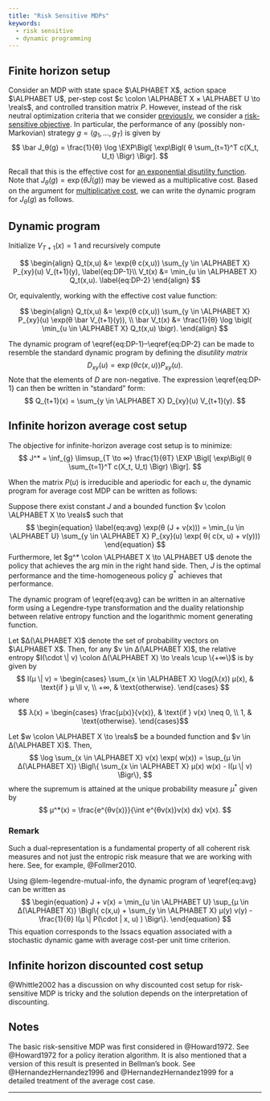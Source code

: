 ```yaml
---
title: "Risk Sensitive MDPs"
keywords:
  - risk sensitive
  - dynamic programming
---
```


## Finite horizon setup

Consider an MDP with state space $\ALPHABET
X$, action space $\ALPHABET U$, per-step cost $c \colon \ALPHABET X ×
\ALPHABET U \to \reals$, and controlled transition matrix $P$. However,
instead of the risk neutral optimization criteria that we consider
[previously][MDP], we consider a [risk-sensitive objective][risk-sensitive].
In particular, the performance of any (possibly non-Markovian) strategy $g =
(g_1, \dots, g_T)$ is given by 
$$
  \bar J_θ(g) = \frac{1}{θ} \log \EXP\Bigl[ \exp\Bigl(
    θ \sum_{t=1}^T c(X_t, U_t) 
  \Bigr) \Bigr].
$$

Recall that this is the effective cost for [an exponential disutility
function][risk-sensitive]. Note that $J_θ(g) = \exp(θ \bar J(g))$ may be viewed as a
multiplicative cost. Based on the argument for [multiplicative cost], we can
write the dynamic program for $J_θ(g)$ as follows. 

[MDP]: ../mdps/intro.qmd
[risk-sensitive]: risk-sensitive-utility.qmd
[multiplicative cost]: ../mdps/intro.qmd#multiplicative-cost

:::{.callout-tip}
## Dynamic program

Initialize $V_{T+1}(x) = 1$ and recursively compute

$$ \begin{align}
    Q_t(x,u) &= \exp(θ c(x,u)) \sum_{y \in \ALPHABET X} P_{xy}(u) V_{t+1}(y),
    \label{eq:DP-1}\\
    V_t(x) &= \min_{u \in \ALPHABET X} Q_t(x,u).
    \label{eq:DP-2}
    \end{align} $$

Or, equivalently, working with the effective cost value function:

$$ \begin{align}
    Q_t(x,u) &= \exp(θ c(x,u)) \sum_{y \in \ALPHABET X} P_{xy}(u) 
    \exp(θ \bar V_{t+1}(y)),
    \\
    \bar V_t(x) &= \frac{1}{θ} \log \bigl( \min_{u \in \ALPHABET X} Q_t(x,u) \bigr).
    \end{align} $$
:::

The dynamic program of \\eqref{eq:DP-1}--\\eqref{eq:DP-2} can be made to
resemble the standard dynamic program by defining the _disutility matrix_
$$
    D_{xy}(u) = \exp(θ c(x,u)) P_{xy}(u).
$$
Note that the elements of $D$ are non-negative. The expression
\\eqref{eq:DP-1} can then be written in "standard" form:
$$
  Q_{t+1}(x) = \sum_{y \in \ALPHABET X} D_{xy}(u) V_{t+1}(y).
$$

## Infinite horizon average cost setup

The objective for infinite-horizon average cost setup is to minimize:
$$
  J^* = \inf_{g} \limsup_{T \to ∞}
  \frac{1}{θT} \EXP \Bigl[ \exp\Bigl( 
  θ \sum_{t=1}^T c(X_t, U_t) 
  \Bigr) \Bigr].
$$

When the matrix $P(u)$ is irreducible and aperiodic for each $u$, the dynamic
program for average cost MDP can be written as follows:

:::{#thm-risk-sensitive-avg}

Suppose there exist constant $J$ and a bounded function $v \colon \ALPHABET
X \to \reals$ such that
$$ \begin{equation} \label{eq:avg}
  \exp(θ (J + v(x))) = 
  \min_{u \in \ALPHABET U}
   \sum_{y \in \ALPHABET X} P_{xy}(u) \exp( θ( c(x, u) + v(y)))
\end{equation} $$
Furthermore, let $g^* \colon \ALPHABET X \to \ALPHABET U$ denote the policy
that achieves the arg min in the right hand side. Then, $J$ is the optimal
performance and the time-homogeneous policy $g^*$ achieves that performance.
:::

The dynamic program of \\eqref{eq:avg} can be written in an alternative form
using a Legendre-type transformation and the duality relationship between
relative entropy function and the logarithmic moment generating function. 

Let $Δ(\ALPHABET X)$ denote the set of probability vectors on $\ALPHABET X$.
Then, for any $ν \in Δ(\ALPHABET X)$, the relative entropy $I(\cdot \| ν)
\colon Δ(\ALPHABET X) \to \reals \cup \{+∞\}$ is by given by
$$
  I(μ \| ν) = \begin{cases}
    \sum_{x \in \ALPHABET X} \log(λ(x)) μ(x), 
    & \text{if } μ \ll ν, \\
    +∞, & \text{otherwise}.
  \end{cases} $$
where
$$ λ(x) = \begin{cases} 
  \frac{μ(x)}{ν(x)}, & \text{if } ν(x) \neq 0, \\
  1, & \text{otherwise}. 
\end{cases}$$

:::{#lem-legendre-mutual-info}

Let $w \colon \ALPHABET X \to \reals$ be a bounded function and $ν \in
Δ(\ALPHABET X)$.  Then,
$$
  \log \sum_{x \in \ALPHABET X} ν(x) \exp( w(x)) = 
  \sup_{μ \in Δ(\ALPHABET X)} \Bigl\{
     \sum_{x \in \ALPHABET X}  μ(x) w(x) - 
    I(μ \| ν)
  \Bigr\},
$$
where the supremum is attained at the unique probability measure $μ^*$
given by
$$
  μ^*(x) = \frac{e^{θv(x)}}{\int e^{θv(x)}ν(x) dx} ν(x).
$$
:::

:::{.callout-tip}
### Remark

Such a dual-representation is a fundamental property of all coherent risk
measures and not just the entropic risk measure that we are working with here.
See, for example, @Follmer2010.
:::


Using @lem-legendre-mutual-info, the dynamic program of \\eqref{eq:avg} can be
written as
$$ \begin{equation}
  J + v(x) = \min_{u \in \ALPHABET U} \sup_{μ \in Δ(\ALPHABET X)}
  \Bigl\{
    c(x,u) + \sum_{y \in \ALPHABET X} μ(y) v(y) - \frac{1}{θ}
    I(μ \| P(\cdot | x, u) ) 
  \Bigr\}.
\end{equation} $$
This equation corresponds to the Issacs equation associated with a stochastic
dynamic game with average cost-per unit time criterion.

## Infinite horizon discounted cost setup

@Whittle2002 has a discussion on why discounted cost setup for risk-sensitive
MDP is tricky and the solution depends on the interpretation of discounting.

## Notes {-}

The basic risk-sensitive MDP was first considered in @Howard1972.
See @Howard1972 for a policy iteration algorithm. It is also mentioned that a
version of this result is presented in Bellman's book. 
See @HernandezHernandez1996 and @HernandezHernandez1999 for a detailed treatment of the average cost case. 


---
